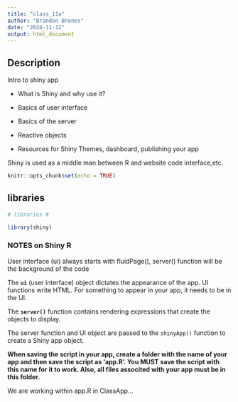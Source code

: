 ```yaml
---
title: "class_11a"
author: "Brandon Brenes"
date: "2024-11-12"
output: html_document
---
```


## Description

Intro to shiny app

-   What is Shiny and why use it?

-   Basics of user interface

-   Basics of the server

-   Reactive objects

-   Resources for Shiny Themes, dashboard, publishing your app

Shiny is used as a middle man between R and website code interface,etc.

```r
knitr::opts_chunk$set(echo = TRUE)
```

## libraries

```r

# libraries #

library(shiny)

```

### NOTES on Shiny R

User interface (ui) always starts with fluidPage(), server() function will be the background of the code

The **`ui`** (user interface) object dictates the appearance of the app. UI functions write HTML. For something to appear in your app, it needs to be in the UI.

The **`server()`** function contains rendering expressions that create the objects to display.

The server function and UI object are passed to the `shinyApp()` function to create a Shiny app object.

**When saving the script in your app, create a folder with the name of your app and then save the script as 'app.R'. You MUST save the script with this name for it to work. Also, all files associted with your app must be in this folder.**\

We are working within app.R in ClassApp...
